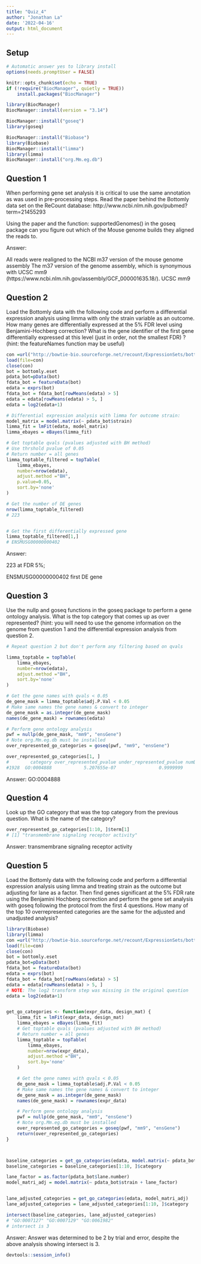 ```yaml
---
title: "Quiz_4"
author: "Jonathan La"
date: '2022-04-16'
output: html_document
---
```


## Setup

```r
# Automatic answer yes to library install
options(needs.promptUser = FALSE)
```

```r
knitr::opts_chunk$set(echo = TRUE)
if (!require("BiocManager", quietly = TRUE))
    install.packages("BiocManager")

library(BiocManager)
BiocManager::install(version = "3.14")

BiocManager::install("goseq")
library(goseq)

BiocManager::install("Biobase")
library(Biobase)
BiocManager::install("limma")
library(limma)
BiocManager::install("org.Mm.eg.db")
```

## Question 1

When performing gene set analysis it is critical to use the same annotation as was used in pre-processing steps. Read the paper behind the Bottomly data set on the ReCount database: http://www.ncbi.nlm.nih.gov/pubmed?term=21455293

Using the paper and the function: supportedGenomes() in the goseq package can you figure out which of the Mouse genome builds they aligned the reads to.

Answer:

All reads were realigned to the NCBI m37 version of the mouse genome assembly
The m37 version of the genome assembly, which is synonymous with UCSC mm9 (https://www.ncbi.nlm.nih.gov/assembly/GCF_000001635.18/).
UCSC mm9

## Question 2
Load the Bottomly data with the following code and perform a differential expression analysis using limma with only the strain variable as an outcome. How many genes are differentially expressed at the 5% FDR level using Benjamini-Hochberg correction? What is the gene identifier of the first gene differentially expressed at this level (just in order, not the smallest FDR) ? (hint: the featureNames function may be useful)

```r
con =url("http://bowtie-bio.sourceforge.net/recount/ExpressionSets/bottomly_eset.RData")
load(file=con)
close(con)
bot = bottomly.eset
pdata_bot=pData(bot)
fdata_bot = featureData(bot)
edata = exprs(bot)
fdata_bot = fdata_bot[rowMeans(edata) > 5]
edata = edata[rowMeans(edata) > 5, ]
edata = log2(edata+1)

# Differential expression analysis with limma for outcome strain:
model_matrix = model.matrix(~ pdata_bot$strain)
limma_fit = lmFit(edata, model_matrix)
limma_ebayes = eBayes(limma_fit)

# Get toptable qvals (pvalues adjusted with BH method)
# Use thrshold pvalue of 0.05
# Return number = all genes
limma_toptable_filtered = topTable(
    limma_ebayes,
    number=nrow(edata),
    adjust.method ="BH",
    p.value=0.05,
    sort.by='none'
)

# Get the number of DE genes
nrow(limma_toptable_filtered)
# 223


# Get the first differentially expressed gene
limma_toptable_filtered[1,]
# ENSMUSG00000000402
```

Answer:

223 at FDR 5%;

ENSMUSG00000000402 first DE gene

## Question 3

Use the nullp and goseq functions in the goseq package to perform a gene ontology analysis. What is the top category that comes up as over represented? (hint: you will need to use the genome information on the genome from question 1 and the differential expression analysis from question 2.

```r
# Repeat question 2 but don't perform any filtering based on qvals

limma_toptable = topTable(
    limma_ebayes,
    number=nrow(edata),
    adjust.method ="BH",
    sort.by='none'
)

# Get the gene names with qvals < 0.05
de_gene_mask = limma_toptable$adj.P.Val < 0.05
# Make same names the gene names & convert to integer
de_gene_mask = as.integer(de_gene_mask)
names(de_gene_mask) = rownames(edata)

# Perform gene ontology analysis
pwf = nullp(de_gene_mask, "mm9", "ensGene")
# Note org.Mm.eg.db must be installed
over_represented_go_categories = goseq(pwf, "mm9", "ensGene")

over_represented_go_categories[1, ]
#        category over_represented_pvalue under_represented_pvalue numDEInCat numInCat
#1928  GO:0004888            5.207655e-07                0.9999999         25      389
```

Answer: GO:0004888

## Question 4

Look up the GO category that was the top category from the previous question. What is the name of the category?

```r
over_represented_go_categories[1:10, ]$term[1]
# [1] "transmembrane signaling receptor activity"
```

Answer: transmembrane signaling receptor activity

## Question 5

Load the Bottomly data with the following code and perform a differential expression analysis using \verb|limma|limma and treating strain as the outcome but adjusting for lane as a factor. Then find genes significant at the 5% FDR rate using the Benjamini Hochberg correction and perform the gene set analysis with \verb|goseq|goseq following the protocol from the first 4 questions. How many of the top 10 overrepresented categories are the same for the adjusted and unadjusted analysis?

```r
library(Biobase)
library(limma)
con =url("http://bowtie-bio.sourceforge.net/recount/ExpressionSets/bottomly_eset.RData")
load(file=con)
close(con)
bot = bottomly.eset
pdata_bot=pData(bot)
fdata_bot = featureData(bot)
edata = exprs(bot)
fdata_bot = fdata_bot[rowMeans(edata) > 5]
edata = edata[rowMeans(edata) > 5, ]
# NOTE: The log2 transform step was missing in the original question
edata = log2(edata+1)


get_go_categories <- function(expr_data, design_mat) {
    limma_fit = lmFit(expr_data, design_mat)
    limma_ebayes = eBayes(limma_fit)
    # Get toptable qvals (pvalues adjusted with BH method)
    # Return number = all genes
    limma_toptable = topTable(
        limma_ebayes,
        number=nrow(expr_data),
        adjust.method ="BH",
        sort.by='none'
    )

    # Get the gene names with qvals < 0.05
    de_gene_mask = limma_toptable$adj.P.Val < 0.05
    # Make same names the gene names & convert to integer
    de_gene_mask = as.integer(de_gene_mask)
    names(de_gene_mask) = rownames(expr_data)

    # Perform gene ontology analysis
    pwf = nullp(de_gene_mask, "mm9", "ensGene")
    # Note org.Mm.eg.db must be installed
    over_represented_go_categories = goseq(pwf, "mm9", "ensGene")
    return(over_represented_go_categories)
}



baseline_categories = get_go_categories(edata, model.matrix(~ pdata_bot$strain))
baseline_categories = baseline_categories[1:10, ]$category

lane_factor = as.factor(pdata_bot$lane.number)
model_matri_adj = model.matrix(~ pdata_bot$strain + lane_factor)


lane_adjusted_categories = get_go_categories(edata, model_matri_adj)
lane_adjusted_categories = lane_adjusted_categories[1:10, ]$category

intersect(baseline_categories, lane_adjusted_categories)
# "GO:0007127" "GO:0007129" "GO:0061982"
# intersect is 3
```

Answer:
Answer was determined to be 2 by trial and error, despite the above analysis showing intersect is 3.

```r
devtools::session_info()
```
